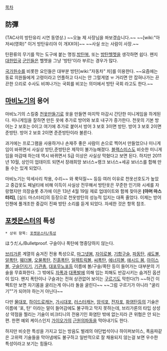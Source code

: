 [[목차]]

== 防彈 ==
{{{#!html
<iframe width="640" height="360" src="//www.youtube.com/embed/3ZzoB6xBWOI" frameborder="0" allowfullscreen></iframe>
}}}

(TAC사의 방탄유리 시연 동영상.)
~~오늘 제 사장님을 쏴보겠습니다.~~
~~[wiki:"아저씨(영화)" 이거 방탄유리야 이 개XX야]~~
~~사실 쏘는 사람이 사장.~~

탄환류의 무기를 막는 도구에 붙는 명칭.[[방탄복]], 또는 [[방탄헬멧]]을 생각하면 쉽다. 왠지 [[대한민국]] [[군인]]들은 헬멧을 그냥 '방탄'이라 부르는 경우가 많다.

[[국가]][[원수]]를 비롯한 요인들은 대부분 방탄[wiki:"자동차" 차]를 이용한다. ~~요즘에는 동료 의원들에게 고령이라고 언플하고 다시는 안 그럴게염 ㅠ 거리면 안 잡혀나가는 끈끈한 으리로 수사도 비껴나가는 국회를 비꼬는 의미에서 방탄 국회 라고도 한다.~~


== [[마비노기]]의 용어 ==
마비노기의 스킬중 [[천옷만들기]]로 옷을 만들면 마지막 마감시 간단한 미니게임을 하게된다. 미니게임을 잘하면 만든 옷에 추가로 방어와 보호 내구가 증가한다. 천옷의 기본 방어는 2 보호는 0이고 여기에 추가로 붙어서 방어 3 보호 3이면 방탄. 방어 3 보호 2이면 준방탄. 방어 2 보호 2이면 준준방탄이라 불른다. 

과거에는 프로그램을 사용하거나 손재주 좋은 사람이 손으로 찍어서 만들었으나 미니게임이 바뀌면서 사실상 방탄,준방탄은 제작이 불가능해졌다. [[블랙스미스]]도 비슷한 미니게임을 마감때 하는데 역시 바뀌면서 S급 이상은 사실상 막혔다고 보면 된다.
하지만 2011년 10월, 상인이 업데이트 되면서 장래희망 보너스+랭크 보너스+세공 보너스를 합해 만들 수는 있게 되었다.

마비노기는 악세사리 착용, 수리~~ 와 룩덕질~~ 등등 여러 이유로 천옷선호도가 높았고 중갑옷도 페널티에 비해 이득이 사실상 전무해서 방탄옷은 꾸준한 인기와 시세를 자랑했지만 의장슬롯 추가에 이은 13년 4월 19일 제로 업데이트와 함께 찾아온 '''[아머 마스터리]''', [실드 마스터리]의 등장으로 천옷방탄의 성능적 입지는 대폭 줄었다. 이제는 방어인챈에 풀개조한 중갑이 진짜 방탄 소리를 듣게 되었다. 자세한 것은 항목 참조.


== [[포켓몬스터]]의 특성 ==
 * 상위 항목: [[포켓몬스터/특성]]

ほうだん/Bulletproof. 구슬이나 폭탄에 명중당하지 않는다.

[[브리가론]] 계열의 숨겨진 전용 특성으로, [[마그넷봄]], [[자이로볼]], [[기합구슬]], [[파동탄]], [[섀도볼]], [[알폭탄]], [[웨더볼]], [[오물폭탄]], [[진흙폭탄]], [[일렉트릭볼]], [[씨폭탄]], [[에너지볼]], [[애시드 봄]], [[아이스볼]], [[구슬던지기]], [[기관총]], [[대포무노포]]등 이름에 볼/구슬/폭탄 등이 들어가는 대부분의 기술을 무효화한다.  그 밖에도 [[자폭]]과 [[대폭발]]에 의해 입는 피해도 반감시키는 숨겨진 옵션이 있다.
왠지 폭탄이나 구슬과는 전혀 상관없어 보이는 [[구르기]]도 막힌다(?) ~~하긴 이펙트만 보면 자기몸을 굴리는게 아니라 돌을 굴린다~~ ~~그럼 구르기가 아니라 "굴리기""가 되어야 하는거 아닌다~~

다만 [[물대포]], [[하이드로캐논]], [[가시대포]], [[러스터캐논]], [[암석포]], [[전자포]], [[화염탄]]등의 기술은 이름에 '포, 탄' 이라는 말이 들어감에도 불구하고 막지 못하는데, 브리가론의 타입 상성상 약점을 찔리는 기술이 비크티니의 전용기인 화염탄 밖에 없는지라 큰 위협은 안 되는 편. 한편 예외 케이스인지 [[가이오가]]의 [[근원의파동]]을 막아내기도 한다.

하지만 비슷한 특성을 가지고 있는 방음도 벌레의 야단법석이나 하이퍼보이스, 폭음파같은 고위력 기술들을 막아냄에도 불구하고 일반적으로 잘 채용되지 않는걸 보면 우수한 특성이라고 보기는 힘들다.   
